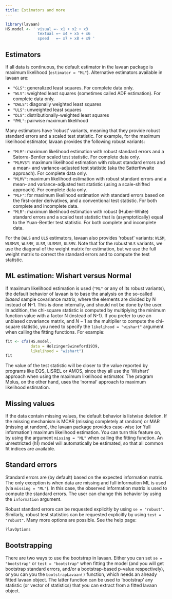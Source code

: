 ```yaml
---
title: Estimators and more
---
```


```r
library(lavaan)
HS.model <- ' visual =~ x1 + x2 + x3
              textual =~ x4 + x5 + x6
              speed   =~ x7 + x8 + x9 '
```

## Estimators

If all data is continuous, the default estimator in the lavaan package is maximum likelihood (`estimator = "ML"`). Alternative estimators available in lavaan are:

-   `"GLS"`: generalized least squares. For complete data only.
-   `"WLS"`: weighted least squares (sometimes called ADF estimation). For complete data only.
-   `"DWLS"`: diagonally weighted least squares
-   `"ULS"`: unweighted least squares
-   `"DLS"`: distributionally-weighted least squares
-   `"PML"`: pairwise maximum likelihood

Many estimators have 'robust' variants, meaning that they provide robust standard errors and a scaled test statistic. For example, for the maximum likelihood estimator, lavaan provides the following robust variants:

-   `"MLM"`: maximum likelihood estimation with robust standard errors and a Satorra-Bentler scaled test statistic. For complete data only.
-   `"MLMVS"`: maximum likelihood estimation with robust standard errors and a mean- and variance-adjusted test statistic (aka the Satterthwaite approach). For complete data only.
-   `"MLMV"`: maximum likelihood estimation with robust standard errors and a mean- and variance-adjusted test statistic (using a scale-shifted approach). For complete data only.
-   `"MLF"`: for maximum likelihood estimation with standard errors based on the first-order derivatives, and a conventional test statistic. For both complete and incomplete data.
-   `"MLR"`: maximum likelihood estimation with robust (Huber-White) standard errors and a scaled test statistic that is (asymptotically) equal to the Yuan-Bentler test statistic. For both complete and incomplete data.

For the `DWLS` and `ULS` estimators, lavaan also provides 'robust' variants: `WLSM`, `WLSMVS`, `WLSMV`, `ULSM`, `ULSMVS`, `ULSMV`. Note that for the robust `WLS` variants, we use the diagonal of the weight matrix for estimation, but we use the full weight matrix to correct the standard errors and to compute the test statistic.

## ML estimation: Wishart versus Normal

If maximum likelihood estimation is used (`"ML"` or any of its robust variants), the default behavior of lavaan is to base the analysis on the so-called *biased* sample covariance matrix, where the elements are divided by N instead of N-1. This is done internally, and should not be done by the user. In addition, the chi-square statistic is computed by multiplying the minimum function value with a factor N (instead of N-1). If you prefer to use an unbiased covariance matrix, and $N-1$ as the multiplier to compute the chi-square statistic, you need to specify the `likelihood = "wishart"` argument when calling the fitting functions. For example:

```r
fit <- cfa(HS.model, 
           data = HolzingerSwineford1939, 
           likelihood = "wishart")
fit
```

The value of the test statistic will be closer to the value reported by programs like EQS, LISREL or AMOS, since they all use the 'Wishart' approach when using the maximum likelihood estimator. The program Mplus, on the other hand, uses the 'normal' approach to maximum likelihood estimation.

## Missing values

If the data contain missing values, the default behavior is listwise deletion. If the missing mechanism is MCAR (missing completely at random) or MAR (missing at random), the lavaan package provides case-wise (or 'full information') maximum likelihood estimation. You can turn this feature on, by using the argument `missing = "ML"` when calling the fitting function. An unrestricted (h1) model will automatically be estimated, so that all common fit indices are available.

## Standard errors

Standard errors are (by default) based on the expected information matrix. The only exception is when data are missing and full information ML is used (via `missing = "ML"`). In this case, the observed information matrix is used to compute the standard errors. The user can change this behavior by using the `information` argument.

Robust standard errors can be requested explicitly by using `se = "robust"`. Similarly, robust test statistics can be requested explicitly by using `test = "robust"`. Many more options are possible. See the help page:

```r
?lavOptions
```

## Bootstrapping

There are two ways to use the bootstrap in lavaan. Either you can set `se = "bootstrap"` or `test = "bootstrap"` when fitting the model (and you will get bootstrap standard errors, and/or a bootstrap-based p-value respectively), or you can you the `bootstrapLavaan()` function, which needs an already fitted lavaan object. The latter function can be used to 'bootstrap' any statistic (or vector of statistics) that you can extract from a fitted lavaan object.
